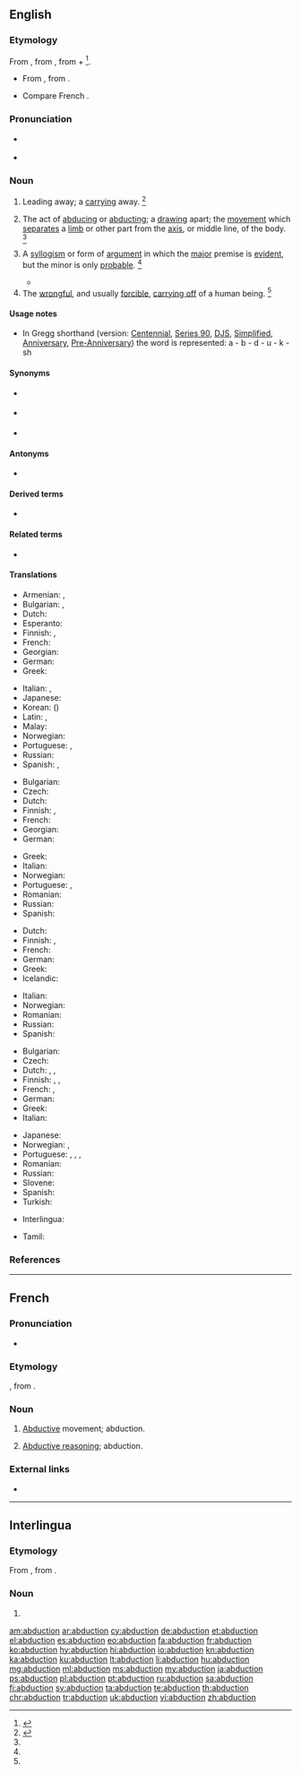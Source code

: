 ==English==
{{slim-wikipedia}}
{{wikisource1911Enc|Abduction|Abduction (law)}}

===Etymology===
{{PIE root|en|dewk}}
From {{etyl|la|en}} {{m|la|abductiō||robbing; abduction}}, from {{m|la|abdūcō||take or lead away}}, from {{m|la|ab||away}} + {{m|la|dūcō||to lead}}<ref>{{R:CDOE|page=2}}</ref>.
* {{sense|physiology}} From {{etyl|fr|en}}, from {{etyl|la|en}} {{m|la|abductus}}.
* Compare French {{m|fr|abduction}}.

===Pronunciation===
* {{a|RP}} {{IPA|/əbˈdʌk.ʃn̩/|lang=en}}
* {{a|US}} {{IPA|/æbˈdʌk.ʃn̩/|/æbˈdək.ʃn̩/|/əbˈdək.ʃn̩/|lang=en}}

===Noun===
{{en-noun}}

# Leading away; a [[carry]]ing away. {{defdate|Early 17<sup>th</sup> century.}}<ref name=SOED>{{R:SOED5|page=3}}</ref>
# {{lb|en|physiology}} The act of [[abduce|abducing]] or [[abduct]]ing; a [[draw]]ing apart; the [[movement]] which [[separate]]s a [[limb]] or other part from the [[axis]], or middle line, of the body. {{defdate|Mid 17<sup>th</sup> century.}}<ref name=SOED/>{{rfex|en}}
# {{lb|en|logic}} A [[syllogism]] or form of [[argument]] in which the [[major]] premise is [[evident]], but the minor is only [[probable]]. {{defdate|Late 17<sup>th</sup> century.}}<ref name=SOED/>
#* {{quote-book|year=2005|author=Ronnie Cann, Ruth Kempson, Lutz Marten|title=The Dynamics of Language, an Introduction|page=256|passage=The significance of such a step is that it is not morphologically triggered: it is a step of '''abduction''', and what is required here is a meta-level process of reasoning.}}
# The [[wrongful]], and usually [[forcible]], [[carry off|carrying off]] of a human being. {{defdate|Mid 18<sup>th</sup> century.}}<ref name=SOED/>
#: {{ux|en|the '''abduction''' of a child}}

====Usage notes====
* In Gregg shorthand (version: [[w:Gregg_Shorthand#Centennial_Gregg_Shorthand|Centennial]], [[w:Gregg_Shorthand#Series_90_Gregg_Shorthand|Series 90]], [[w:Gregg_Shorthand#Diamond_Jubilee_Gregg_Shorthand|DJS]], [[w:Gregg_Shorthand#Simplified_Gregg_Shorthand|Simplified]], [[w:Gregg_Shorthand#Anniversary_Gregg_Shorthand|Anniversary]], [[w:Gregg_Shorthand#Pre-Anniversary_Gregg_Shorthand|Pre-Anniversary]]) the word is represented: a - b - d - u - k - sh

====Synonyms====
* {{sense|legal|carrying off of human being}} {{l|en|kidnapping}}
* {{sense|logic}} {{l|en|retroduction}}
* {{sense|determining most plausible explanation}} {{l|en|retroduction}}

====Antonyms====
* {{sense|physiology}} {{l|en|adduction}}

====Derived terms====
{{der-top}}
* {{l|en|alien abduction}}
{{der-mid}}
{{der-bottom}}

====Related terms====
{{rel-top}}
* {{l|en|abduce}}
{{rel-mid}}
{{rel-bottom}}

====Translations====
{{trans-top|leading away, carrying away}}
* Armenian: {{t+|hy|հափշտակում|sc=Armn}}, {{t|hy|աբդուկցիոնիզմ}}
* Bulgarian: {{t|bg|отвличане|n|tr=otvličane}}, {{t+|bg|похищение|n|tr=poxišténie}}
* Dutch: {{t|nl|afvoering|m}}
* Esperanto: {{t|eo|forrabo}}
* Finnish: {{t|fi|poisvienti}}, {{t+|fi|poistaminen}}
* French: {{t+|fr|enlèvement|m}}
* Georgian: {{t|ka|მოტაცება}}
* German: {{t+|de|Entführung|f}}
* Greek: {{t+|el|απαγωγή|f|sc=Grek}}
{{trans-mid}}
* Italian: {{t+|it|rapimento|m}}, {{t+|it|sequestro|m}}
* Japanese: {{t+|ja|誘拐|tr=ゆうかい, yūkai}}
* Korean: {{t+|ko|유괴|sc=Kore}} ({{t+|ko|誘拐|sc=Kore}})
* Latin: {{t|la|abductiō|f}}, {{t|la|raptiō|f}}
* Malay: {{t|ms|penculikan}}
* Norwegian: {{t|no|bortføring|c}}
* Portuguese: {{qualifier|Brazil}} {{t+|pt|abdução|m}}, {{qualifier|Portugal}} {{t|pt|abducção|m}}
* Russian: {{t+|ru|похище́ние|n}}
* Spanish: {{t+|es|rapto|m}}, {{t+|es|secuestro|m}}
{{trans-bottom}}

{{trans-top|physiology: movement separating limb from axis}}
* Bulgarian: {{t|bg|абду́кция|f}}
* Czech: {{t|cs|abdukce}}
* Dutch: {{t+|nl|abductie|f}}
* Finnish: {{t|fi|loitonnus}}, {{t+|fi|abduktio}}
* French: {{t+|fr|abduction|f}}
* Georgian: {{t+|ka|აბდუქცია}}
* German: {{t+|de|Abduktion|f}}
{{trans-mid}}
* Greek: {{t+|el|απαγωγή|f|sc=Grek}}
* Italian: {{t+|it|abduzione|f}}
* Norwegian: {{t|no|abduksjon|m}}
* Portuguese: {{qualifier|Brazil}} {{t+|pt|abdução|m}}, {{qualifier|Portugal}} {{t|pt|abducção|m}}
* Romanian: {{t+|ro|abducție|f}}
* Russian: {{t+|ru|абду́кция|f}}
* Spanish: {{t+|es|abducción|f}}
{{trans-bottom}}

{{trans-top|logic: type of syllogism}}
* Dutch: {{t+|nl|abductie|f}}
* Finnish: {{t+|fi|abduktio}}, {{t|fi|[[abduktiivinen]] [[päättely]]}}
* French: {{t+|fr|abduction|f}}
* German: {{t+|de|Abduktion|f}}
* Greek: {{t+|el|απαγωγή|f|sc=Grek}}
* Icelandic: {{t|is|fráleiðsla|f}}
{{trans-mid}}
* Italian: {{t+|it|abduzione|f}}
* Norwegian: {{t|no|abduksjon|m}}
* Romanian: {{t+|ro|abducție|f}}
* Russian: {{t+|ru|абду́кция|f}}
* Spanish: {{t+|es|abducción|f}}
{{trans-bottom}}

{{trans-top|law: wrongful carrying off of a human being}}
* Bulgarian: {{t|bg|отвличане|n}}
* Czech: {{t+|cs|únos|m}}
* Dutch: {{t+|nl|ontvoering|f}}, {{t+|nl|kidnapping|f}}, {{t|nl|schaking|f}}
* Finnish: {{t|fi|sieppaus}}, {{t|fi|ihmisryöstö}}, {{t+|fi|kidnappaus}}
* French: {{t+|fr|rapt|m}}, {{t+|fr|enlèvement|m}}
* German: {{t+|de|Entführung|f}}
* Greek: {{t+|el|απαγωγή|f|sc=Grek}}
* Italian: {{t+|it|rapimento|m}}
{{trans-mid}}
* Japanese: {{t+|ja|誘拐|tr=ゆうかい, yūkai}}
* Norwegian: {{t|no|bortføring|c}}, {{t|no|kidnapping|c}}
* Portuguese: {{t+|pt|rapto}}, {{t+|pt|abdução|f}}, {{qualifier|Brazil}} {{t+|pt|seqüestro|m}}, {{qualifier|Portugal}} {{t|pt|abducção|m}}
* Romanian: {{t+|ro|răpire|f}}
* Russian: {{t+|ru|похище́ние|n}}
* Slovene: {{t+|sl|ugrabitev|f}}
* Spanish: {{t+|es|rapto|m}}
* Turkish: {{t|tr|adam kaçırma}}
{{trans-bottom}}

{{checktrans-top}}
* Interlingua: {{t-check|ia|abduction}}
{{trans-mid}}
* Tamil: {{t-check|ta|கடத்தல்|sc=Taml}}
{{trans-bottom}}

===References===
<references/>

----

==French==

===Pronunciation===
* {{IPA|/abdyksjɔ̃/|lang=fr}}

===Etymology===
{{lbor|fr|la|abductiō||robbing; abduction}}, from {{m|la|abdūcō||take or lead away}}.

===Noun===
{{fr-noun|f}}

# {{lb|fr|physiology}} [[abductive|Abductive]] movement; abduction.
# {{lb|fr|logic|computing}} [[abductive reasoning|Abductive reasoning]]; abduction.

===External links===
* {{R:TLFi}}

----

==Interlingua==

===Etymology===
From {{etyl|la|ia}} {{m|la|abductiō||robbing; abduction}}, from {{m|la|abdūcō||take or lead away}}.

===Noun===
{{ia-noun|es}}

# {{l|en|abduction}}

[[am:abduction]]
[[ar:abduction]]
[[cy:abduction]]
[[de:abduction]]
[[et:abduction]]
[[el:abduction]]
[[es:abduction]]
[[eo:abduction]]
[[fa:abduction]]
[[fr:abduction]]
[[ko:abduction]]
[[hy:abduction]]
[[hi:abduction]]
[[io:abduction]]
[[kn:abduction]]
[[ka:abduction]]
[[ku:abduction]]
[[lt:abduction]]
[[li:abduction]]
[[hu:abduction]]
[[mg:abduction]]
[[ml:abduction]]
[[ms:abduction]]
[[my:abduction]]
[[ja:abduction]]
[[ps:abduction]]
[[pl:abduction]]
[[pt:abduction]]
[[ru:abduction]]
[[sa:abduction]]
[[fi:abduction]]
[[sv:abduction]]
[[ta:abduction]]
[[te:abduction]]
[[th:abduction]]
[[chr:abduction]]
[[tr:abduction]]
[[uk:abduction]]
[[vi:abduction]]
[[zh:abduction]]